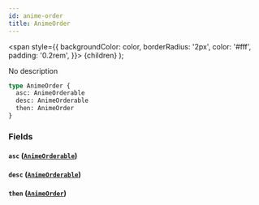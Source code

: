 ```yaml
---
id: anime-order
title: AnimeOrder
---
```


<span
style={{
      backgroundColor: color,
      borderRadius: '2px',
      color: '#fff',
      padding: '0.2rem',
    }}>
{children}
</span>
);

No description

```graphql
type AnimeOrder {
  asc: AnimeOrderable
  desc: AnimeOrderable
  then: AnimeOrder
}
```

### Fields

#### `asc` ([`AnimeOrderable`](/docs/schema/enums/anime-orderable))

#### `desc` ([`AnimeOrderable`](/docs/schema/enums/anime-orderable))

#### `then` ([`AnimeOrder`](/docs/schema/inputs/anime-order))
